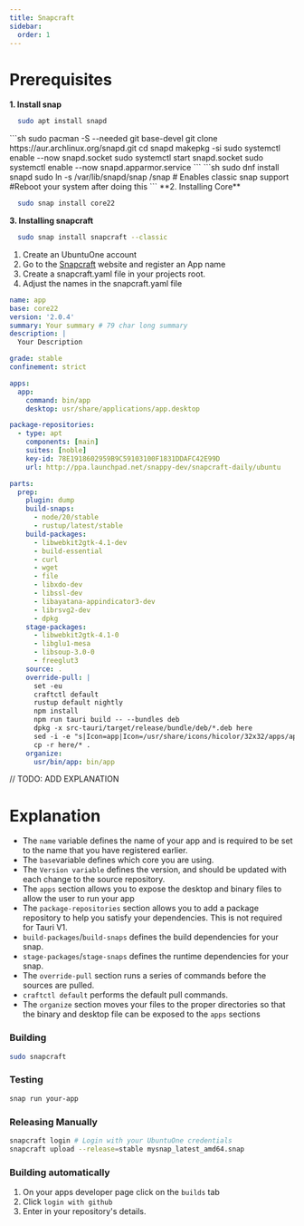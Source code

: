 ```yaml
---
title: Snapcraft
sidebar:
  order: 1
---
```

# Prerequisites


**1. Install snap** 
<Tabs>
  <TabItem label="Debian">
```sh
  sudo apt install snapd
```
  </TabItem>
<TabItem label="Arch">
```sh
sudo pacman -S --needed git base-devel
  git clone https://aur.archlinux.org/snapd.git
  cd snapd
  makepkg -si
  sudo systemctl enable --now snapd.socket
  sudo systemctl start snapd.socket
  sudo systemctl enable --now snapd.apparmor.service
```
  </TabItem>
<TabItem label="Fedora">
```sh
  sudo dnf install snapd
  sudo ln -s /var/lib/snapd/snap /snap # Enables classic snap support
  #Reboot your system after doing this
```
  </TabItem>
</Tabs>
**2. Installing Core**

```sh
  sudo snap install core22
```

**3. Installing snapcraft**
```sh
  sudo snap install snapcraft --classic
```
1. Create an UbuntuOne account
2. Go to the [Snapcraft](https://snapcraft.io) website and register an App name
3. Create a snapcraft.yaml file in your projects root.
4. Adjust the names in the snapcraft.yaml file

```yaml
name: app
base: core22
version: '2.0.4'
summary: Your summary # 79 char long summary
description: |
  Your Description

grade: stable
confinement: strict

apps:
  app:
    command: bin/app
    desktop: usr/share/applications/app.desktop

package-repositories:
  - type: apt
    components: [main]
    suites: [noble]
    key-id: 78E1918602959B9C59103100F1831DDAFC42E99D
    url: http://ppa.launchpad.net/snappy-dev/snapcraft-daily/ubuntu

parts:
  prep:
    plugin: dump
    build-snaps:
      - node/20/stable
      - rustup/latest/stable
    build-packages:
      - libwebkit2gtk-4.1-dev
      - build-essential 
      - curl 
      - wget 
      - file 
      - libxdo-dev 
      - libssl-dev 
      - libayatana-appindicator3-dev 
      - librsvg2-dev
      - dpkg
    stage-packages:
      - libwebkit2gtk-4.1-0
      - libglu1-mesa
      - libsoup-3.0-0
      - freeglut3
    source: .
    override-pull: |
      set -eu
      craftctl default
      rustup default nightly
      npm install
      npm run tauri build -- --bundles deb
      dpkg -x src-tauri/target/release/bundle/deb/*.deb here
      sed -i -e "s|Icon=app|Icon=/usr/share/icons/hicolor/32x32/apps/app.png|g" here/usr/share/applications/app.desktop
      cp -r here/* .
    organize:
      usr/bin/app: bin/app
```
// TODO: ADD EXPLANATION

# Explanation
- The `name` variable defines the name of your app and is required to be set to the name that you have registered earlier.
- The `base`variable defines which core you are using. 
- The `Version variable` defines the version, and should be updated with each change to the source repository.
- The `apps` section allows you to expose the desktop and binary files to allow the user to run your app
- The `package-repositories` section allows you to add a package repository to help you satisfy your dependencies. This is not required for Tauri V1.
- `build-packages`/`build-snaps` defines the build dependencies for your snap.
- `stage-packages`/`stage-snaps` defines the runtime dependencies for your snap.
- The `override-pull` section runs a series of commands before the sources are pulled.
- `craftctl default` performs the default pull commands.
- The `organize` section moves your files to the proper directories so that the binary and desktop file can be exposed to the `apps` sections
### Building
```sh
sudo snapcraft
```

### Testing
```sh
snap run your-app
```
### Releasing Manually
```sh
snapcraft login # Login with your UbuntuOne credentials
snapcraft upload --release=stable mysnap_latest_amd64.snap
```

### Building automatically
1. On your apps developer page click on the `builds` tab
2. Click `login with github`
3. Enter in your repository's details.
